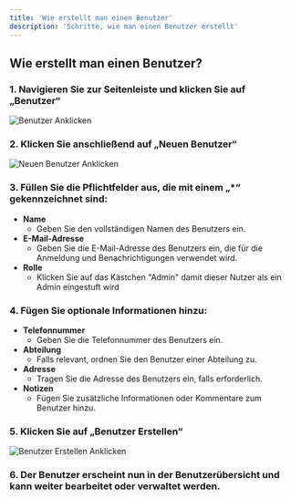 ```yaml
---
title: 'Wie erstellt man einen Benutzer'
description: 'Schritte, wie man einen Benutzer erstellt'
---
```


## Wie erstellt man einen Benutzer?  

### 1. **Navigieren Sie zur Seitenleiste und klicken Sie auf „Benutzer“**  

![Benutzer Anklicken](/images/sidebar_benutzer_anklicken.png)  

### 2. **Klicken Sie anschließend auf „Neuen Benutzer“**  

![Neuen Benutzer Anklicken](/images/neuen_benutzer_klicken.png)  

### 3. **Füllen Sie die Pflichtfelder aus, die mit einem „*“ gekennzeichnet sind:**  
- **Name**  
  - Geben Sie den vollständigen Namen des Benutzers ein.  
- **E-Mail-Adresse**  
  - Geben Sie die E-Mail-Adresse des Benutzers ein, die für die Anmeldung und Benachrichtigungen verwendet wird.  
- **Rolle**  
  - Klicken Sie auf das Kästchen "Admin" damit dieser Nutzer als ein Admin eingestuft wird

### 4. **Fügen Sie optionale Informationen hinzu:**  
- **Telefonnummer**  
  - Geben Sie die Telefonnummer des Benutzers ein.  
- **Abteilung**  
  - Falls relevant, ordnen Sie den Benutzer einer Abteilung zu.  
- **Adresse**  
  - Tragen Sie die Adresse des Benutzers ein, falls erforderlich.  
- **Notizen**  
  - Fügen Sie zusätzliche Informationen oder Kommentare zum Benutzer hinzu.  

### 5. **Klicken Sie auf „Benutzer Erstellen“**  

![Benutzer Erstellen Anklicken](/images/benutzer_erstellen_anklicken.png)  

### 6. **Der Benutzer erscheint nun in der Benutzerübersicht und kann weiter bearbeitet oder verwaltet werden.** 